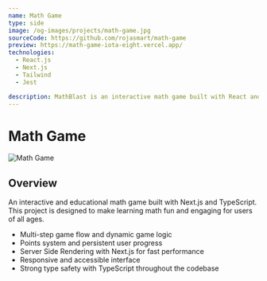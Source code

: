 ```yaml
---
name: Math Game
type: side
image: /og-images/projects/math-game.jpg
sourceCode: https://github.com/rojasmart/math-game
preview: https://math-game-iota-eight.vercel.app/
technologies:
  - React.js
  - Next.js
  - Tailwind
  - Jest

description: MathBlast is an interactive math game built with React and TypeScript. Practice your skills in addition, subtraction, multiplication, and division through fun and engaging challenges. Perfect for sharpening mental math.
---
```


# **Math Game**

![Math Game](/og-images/projects/math-game.jpg)

## **Overview**

An interactive and educational math game built with Next.js and TypeScript. This project is designed to make learning math fun and engaging for users of all ages.

- Multi-step game flow and dynamic game logic
- Points system and persistent user progress
- Server Side Rendering with Next.js for fast performance
- Responsive and accessible interface
- Strong type safety with TypeScript throughout the codebase
